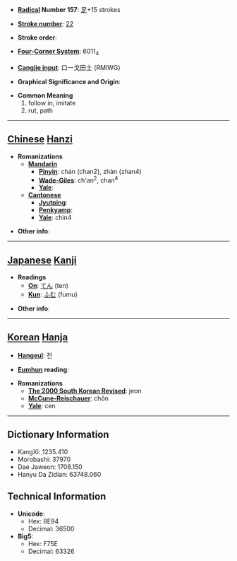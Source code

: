 * '''[[Wiktionary:Chinese radical index| Radical]] Number 157''': [[Wiktionary:Chinese radical index 足|足]]+15 strokes

* '''[[Wiktionary:Chinese total strokes index|Stroke number]]''': [[Wiktionary:Chinese total strokes index 22|22]]

* '''Stroke order''': 

* '''[[Wiktionary:Chinese four corner index|Four-Corner System]]''': 6011<sub>4</sub>

* '''[[Wiktionary:Chinese Cangjie index|Cangjie input]]''': 口一戈田土 (RMIWG)

* '''Graphical Significance and Origin''': 

* '''Common Meaning'''
*#follow in, imitate
*# rut, path


----

== [[Chinese]] [[Hanzi]] ==

* '''Romanizations'''
** '''[[Mandarin]]'''
*** '''[[Pinyin]]''': chán (chan2), zhàn (zhan4)
*** '''[[Wade-Giles]]''': ch'an<sup>2</sup>, chan<sup>4</sup>
*** '''[[Yale]]''': 
** '''[[Cantonese]]'''
*** '''[[Jyutping]]''':
*** '''[[Penkyamp]]''': 
*** '''[[Yale]]''': chin4

* '''Other info''': 

----

== [[Japanese]] [[Kanji]] ==

* '''Readings'''
** '''[[On]]''': [[てん]] (ten)
** '''[[Kun]]''': [[ふむ]] (fumu)

* '''Other info''':  

----

== [[Korean]] [[Hanja]] ==

* '''[[Hangeul]]''': 전

* '''[[Eumhun]] reading''': 

* '''Romanizations'''
** '''[[The 2000 South Korean Revised Romanization|The 2000 South Korean Revised]]''': jeon
** '''[[McCune-Reischauer]]''': chŏn
** '''[[Yale]]''': cen

----

== Dictionary Information ==

* KangXi: 1235.410
* Morobashi: 37970
* Dae Jaweon: 1708.150
* Hanyu Da Zidian: 63748.060

== Technical Information ==

* '''Unicode''':
** Hex: 8E94
** Decimal: 36500
* '''Big5''':
** Hex: F75E
** Decimal: 63326